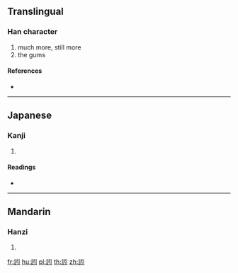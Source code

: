 {{character info/new}}
==Translingual==

===Han character===
{{Han char|rn=149|rad=言|as=04|sn=11|four=|canj=XYRNL,YRNL}}

# much more, still more
# the gums

====References====
* {{Han ref|kx=1150.020|dkj=35267|dj=1616.200|hdz=63951.090|uh=8A20|ud=35360}}

----

==Japanese==

===Kanji===
{{ja-kanji|grade=|rs=言04}}

# {{defn|lang=ja|sort=言04}}

====Readings====
* {{ja-readings|on=[[しん]] (shin)|kun=[[はぐ]] (hagu), [[はぎ]] (hagi), [[いわんや]] (iwan'ya)|nanori=}}

----

==Mandarin==

===Hanzi===
{{cmn-hanzi|pin=[[jìn]] ([[jin4]]), [[shěn]] ([[shen3]]), [[yǐn]] ([[yin3]])|wg=chin<sup>4</sup>, shen<sup>3</sup>, yin<sup>3</sup>}}

# {{defn|lang=cmn|sort=言04}}

[[fr:訠]]
[[hu:訠]]
[[pl:訠]]
[[th:訠]]
[[zh:訠]]